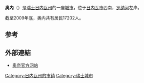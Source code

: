 {{瑞士市镇信息框
 | 市镇名称		= 奥内
 | 原文名称             = Onex
 | 图片 = Onex-Mairie1.jpg
 | 纹章 = Onex-coat of arms.svg
 | 语言                   = [[法语|法语]]
 | 所属州               = 日内瓦州
 | 所属区               = 无
 | lat_d=46|lat_m=11|lat_NS=N|long_d=6|long_m=06|long_EW=E
 | 邮政编码		= 1213
 | 市镇代码        	= 6631
 | 面积                 = 2.58
 | 平均海拔        =  427
 | 人口               = 17202<small>（2009年12月资料）</small>
 | 主页  		= www.onex.ch
 | 市镇长           = 卡罗勒-安·加斯特<br>（Carole-Anne Kast）<ref>{{fr}}[http://www.onex.ch/index.php?rubrique=0000000020 Conseil administratif] Commune de Onex</ref>
 | 相邻市镇             = [[贝尔内|贝尔内]]、[[孔菲尼翁|孔菲尼翁]]、[[朗西|朗西]]、<br>[[普朗莱乌特|普朗莱乌特]]、[[韦尔涅|韦尔涅]]
 | 友好城市             = 
 | 地图文件 = Karte Gemeinde Onex 2007.png
|}}
'''奥内'''（{{lang-fr|Onex}}）是[[瑞士|瑞士]][[日内瓦州|日内瓦州]]的一座[[瑞士的市镇|城市]]，位于[[日内瓦|日内瓦市]]西南，[[罗纳河|罗纳河]]左岸。

截至2009年底，奥内共有居民17202人。

==参考==
{{reflist}}

==外部連結==
*{{fr}}[https://web.archive.org/web/20101223180353/http://www.onex.ch/ 奥奈官方网站]

{{日内瓦州行政区划}}
{{Authority control}}
{{DEFAULTSORT:Onex}}
[[Category:日内瓦州的市镇|Category:日内瓦州的市镇]]
[[Category:瑞士城市|Category:瑞士城市]]